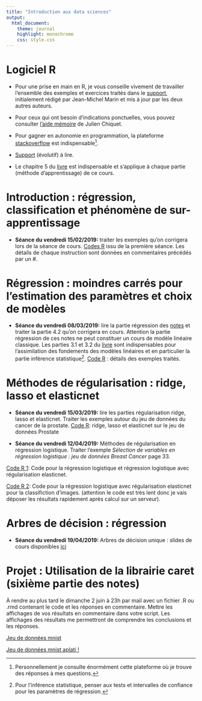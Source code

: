 ```yaml
---
title: "Introduction aux data sciences"
output:
  html_document:
    theme: journal
    highlight: monochrome
    css: style.css
---
```


# Logiciel R 


- Pour une prise en main en R, je vous conseille vivement de travailler l'ensemble des exemples et exercices traités dans le [support](http://masedki.github.io/enseignements/pdfs/Introduction_to_R.pdf), initialement rédigé par Jean-Michel Marin et 
mis à jour par les deux autres auteurs. 

- Pour ceux qui ont besoin d'indications ponctuelles, vous pouvez consulter [l'aide mémoire](http://masedki.github.io/enseignements/pdfs/RCarte_Commandes-R.pdf) de Julien Chiquet.  

- Pour gagner en autonomie en programmation, la plateforme [stackoverflow](https://stackoverflow.com/) est indispensable^[Personnellement je consulte énormément cette plateforme où je trouve des réponses à mes questions.].

- [Support](http://masedki.github.io/enseignements/pdfs/notes.pdf) (évolutif) à lire. 
- Le chapitre 5 du [livre](http://masedki.github.io/enseignements/pdfs/ISLR.pdf) est indispensable et s'applique à chaque partie
 (méthode d'apprentissage) de ce cours. 

# Introduction : régression, classification et phénomène de sur-apprentissage

- **Séance du vendredi 15/02/2019:** traiter les exemples qu'on corrigera lors de la séance de cours. [Codes R](http://masedki.github.io/enseignements/rcode/code_intro.R) issu de la première séance. Les détails de chaque instruction sont données en commentaires
précédés par un #. 

# Régression : moindres carrés pour l'estimation des paramètres et choix de modèles

- **Séance du vendredi 08/03/2019:** lire la partie régression des [notes](http://masedki.github.io/enseignements/pdfs/notes.pdf) et traiter la partie 4.2 qu'on corrigera en cours. Attention la partie régression de ces notes ne peut constituer un cours de modèle linéaire classique. Les parties 3.1 et 3.2 du [livre](http://masedki.github.io/enseignements/pdfs/ISLR.pdf) sont indispensables pour l'assimilation des fondements des modèles linéaires et en particulier la partie inférence statistique^[Pour l'inférence statistique, penser aux tests et intervalles de confiance pour les paramètres de régression.]. [Code R](http://masedki.github.io/enseignements/rcode/code_reg_ridge_lasso_enet.R) : détails des exemples traités.


# Méthodes de régularisation : ridge, lasso et elasticnet

- **Séance du vendredi 15/03/2019:** lire les parties régularisation ridge, lasso et
elasticnet. Traiter les exemples autour du jeu de données du cancer de la prostate. [Code R](http://masedki.github.io/enseignements/rcode/code_reg_ridge_lasso_enet.R): ridge, lasso et elasticnet sur le jeu de données Prostate

- **Séance du vendredi 12/04/2019:**  Méthodes de régularisation en régression logistique.  Traiter l'exemple  *Sélection de variables en régression logistique : jeu de données Breast Cancer* page 33. 

[Code R 1](http://masedki.github.io/enseignements/rcode/code_logit_enet.R): Code pour la régression logistique et régression logistique avec régularisation elasticnet. 

[Code R 2](http://masedki.github.io/enseignements/rcode/classif_image_logit_enet.R): Code pour la régression logistique avec régularisation elasticnet pour la classifiction d'images. (attention le code est très lent donc je vais déposer les résultats rapidement après calcul sur un serveur). 


# Arbres de décision : régression

- **Séance du vendredi 19/04/2019:**  Arbres de décision unique : slides de cours disponibles [ici](http://masedki.github.io/enseignements/pdfs/arbres.pdf)




# Projet  : Utilisation de la librairie caret (sixième partie des notes)  

À rendre au plus tard le dimanche 2 juin à 23h par mail avec un fichier .R ou .rmd contenant le code et les réponses en commentaire. Mettre les affichages de vos résultats en commentaire
dans votre script. Les affichages des résultats me permettront de comprendre les conclusions et les réponses.  

[Jeu de données mnist](http://masedki.github.io/enseignements/datasets/mnist.rdata)

[Jeu de données mnist aplati !](http://masedki.github.io/enseignements/datasets/mnist_flatten.rda)

<!-- [Jeu de données crédit](http://masedki.github.io/enseignements/datasets/credit.rda) -->

<!-- [Jeu de données spams](http://masedki.github.io/enseignements/datasets/dataspam.rda) -->

<!-- [Projet pour le parcours MSP/ES](http://masedki.github.io/enseignements/pdfs/mspes.pdf) -->